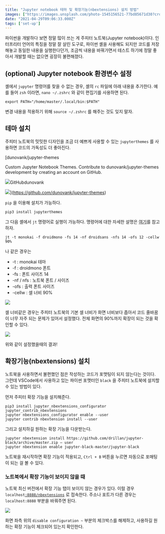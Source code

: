 ```yaml
---
title: "Jupyter notebook 테마 및 확장기능(nbextensions) 설치 방법"
images: ["https://images.unsplash.com/photo-1545156521-77bd85671d30?crop=entropy&cs=tinysrgb&fit=max&fm=jpg&ixid=MnwxMTc3M3wwfDF8c2VhcmNofDN8fHBsYW5ldHxlbnwwfHx8fDE2MTk2OTE0ODU&ixlib=rb-1.2.1&q=80&w=2000"]
date: "2021-04-29T09:06:33.000Z"
tags: ['set-up']
---
```


<TOCInline toc={props.toc} asDisclosure />
파이썬을 개발하다 보면 정말 많이 쓰는 게 주피터 노트북(Jupyter notebook)이다. 인터프리터 언어의 특징을 정말 잘 살린 도구로, 파이썬 셸을 사용해도 되지만 코드를 저장해놓고 동일한 내용을 실행한다던가, 조금씩 내용을 바꿔가면서 테스트 하기에 정말 좋아서 개발할 때는 없으면 굉장히 불편해졌다.

## (optional) Jupyter notebook 환경변수 설정

셸에서 `jupyter` 명령어를 찾을 수 없는 경우, 셸의 `rc` 파일에 아래 내용을 추가한다. 예를 들어 `zsh` 이라면, `nano ~/.zshrc` 와 같이 편집기를 사용하면 된다.

```
export PATH="/home/master/.local/bin:$PATH"
```

변경 내용을 적용하기 위해 `source ~/.zshrc` 를 해주는 것도 잊지 말자.

## 테마 설치

주피터 노트북의 밋밋한 디자인을 조금 더 예쁘게 사용할 수 있는 `jupyterthemes` 를 사용하면 코드의 가독성도 더 좋아진다.

[dunovank/jupyter-themes

Custom Jupyter Notebook Themes. Contribute to dunovank/jupyter-themes development by creating an account on GitHub.

![](https://github.githubassets.com/favicons/favicon.svg)GitHubdunovank

![](https://opengraph.githubassets.com/bf4c6313c0c03465e5a4cd56d2c2871cfe6d13f8db5641cef5616701e7559423/dunovank/jupyter-themes)](https://github.com/dunovank/jupyter-themes)

`pip` 을 이용해 설치가 가능하다.

```
pip3 install jupyterthemes
```

그 다음 셸에서 `jt` 명령어로 실행이 가능하다. 명령어에 대한 자세한 설명은 [여기](https://github.com/dunovank/jupyter-themes#command-line-usage)를 참고하자.

```
jt -t monokai -f droidmono -fs 14 -nf droidsans -nfs 14 -ofs 12 -cellw 90%
```

나 같은 경우는

* -t : monokai 테마
* -f : droidmono 폰트
* -fs : 폰트 사이즈 14
* -nf / nfs : 노트북 폰트 / 사이즈
* -ofs : 출력 폰트 사이즈
* -cellw : 셀 너비 90%

![](/static/images/2021/04/image-1.png)

셀 너비같은 경우는 주피터 노트북의 기본 셀 너비가 화면 너비보다 좁아서 코드 줄바꿈이 너무 자주 되는 문제가 있어서 설정했다. 전체 화면의 90%까지 확장이 되는 것을 확인할 수 있다.

![](/static/images/2021/04/image-2.png)

위와 같이 설정했을때의 결과!

## 확장기능(nbextensions) 설치

노트북을 사용하면서 불편했던 점은 작성하는 코드가 포맷팅이 되지 않는다는 것이다. 그런데 VSCode에서 사용하고 있는 파이썬 포맷터인 `black` 을 주피터 노트북에 설치할 수 있는 방법이 있다.

먼저 주피터 확장 기능을 설치해준다.

```
pip3 install jupyter_nbextensions_configurator jupyter_contrib_nbextensions
jupyter nbextensions_configurator enable --user
jupyter contrib nbextension install --user
```

그리고 설치하길 원하는 확장 기능을 다운받는다.

```
jupyter nbextension install https://github.com/drillan/jupyter-black/archive/master.zip — user
jupyter nbextension enable jupyter-black-master/jupyter-black
```

노트북을 재시작하면 확장 기능이 적용되고, `Ctrl + B` 버튼을 누르면 자동으로 포매팅이 되는 걸 볼 수 있다.

### 노트북에서 확장 기능이 보이지 않을 때

노트북 최신 버전에서 확장 기능 탭이 보이지 않는 경우가 있다. 이럴 경우 `localhost`[`:8888/nbextensions`](http://10.120.20.57:8889/nbextensions) 로 접속한다. 주소나 포트가 다른 경우는 `localhost:8888` 부분을 바꿔주면 된다.

![](/static/images/2021/04/image-3.png)

화면 좌측 위의 `disable configuration ~` 부분의 체크박스를 해제하고, 사용하길 원하는 확장 기능이 체크되어 있는지 확인한다.
